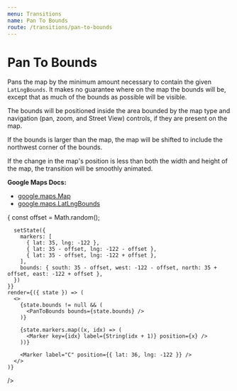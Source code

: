 ```yaml
---
menu: Transitions
name: Pan To Bounds
route: /transitions/pan-to-bounds
---
```



# Pan To Bounds

Pans the map by the minimum amount necessary to contain the given `LatLngBounds`.
It makes no guarantee where on the map the bounds will be, except that as much of the bounds as possible will be visible.

The bounds will be positioned inside the area bounded by the map type and navigation (pan, zoom, and Street View) controls, if they are present on the map.

If the bounds is larger than the map, the map will be shifted to include the northwest corner of the bounds.

If the change in the map's position is less than both the width and height of the map, the transition will be smoothly animated.

**Google Maps Docs:**

- [google.maps.Map](https://developers.google.com/maps/documentation/javascript/reference#Map)
- [google.maps.LatLngBounds](https://developers.google.com/maps/documentation/javascript/3.exp/reference#LatLngBounds)

<Playground>
  <TransitionExample
    zoom={8}
    center={{ lat: 36, lng: -122 }}
    initialState={{ bounds: null, markers: [] }}
    onAnimateClick={({ setState }) => {
      const offset = Math.random();

      setState({
        markers: [
          { lat: 35, lng: -122 },
          { lat: 35 - offset, lng: -122 - offset },
          { lat: 35 - offset, lng: -122 + offset },
        ],
        bounds: { south: 35 - offset, west: -122 - offset, north: 35 + offset, east: -122 + offset },
      })
    }}
    render={({ state }) => (
      <>
        {state.bounds != null && (
          <PanToBounds bounds={state.bounds} />
        )}

        {state.markers.map((x, idx) => (
          <Marker key={idx} label={String(idx + 1)} position={x} />
        ))}

        <Marker label="C" position={{ lat: 36, lng: -122 }} />
      </>
    )}
  />
</Playground>

<PropsTable of={PanToBounds} />
